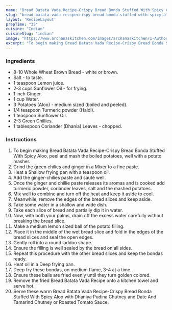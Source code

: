 ---
name: "Bread Batata Vada Recipe-Crispy Bread Bonda Stuffed With Spicy Aloo"
slug: "bread-batata-vada-recipecrispy-bread-bonda-stuffed-with-spicy-aloo"
layout: 'RecipeLayout'
prepTime: "35"
cuisine: "Indian"
cuisineSlug: "indian"
image: "https://www.archanaskitchen.com/images/archanaskitchen/1-Author/Aparna/Bread_Bonda_Recipe_Tea_Time_Snack-1.jpg"
excerpt: "To begin making Bread Batata Vada Recipe-Crispy Bread Bonda Stuffed With Spicy Aloo, peel and mash the boiled potatoes, well with a potato masher"
---

### Ingredients

- 8-10 Whole Wheat Brown Bread - white or brown.
- Salt - to taste.
- 1 teaspoon Lemon juice.
- 2-3 cups Sunflower Oil - for frying.
- 1 inch Ginger.
- 1 cup Water.
- 3 Potatoes (Aloo) - medium sized (boiled and peeled).
- 1/4 teaspoon Turmeric powder (Haldi).
- 1 teaspoon Sunflower Oil.
- 2-3 Green Chillies.
- 1 tablespoon Coriander (Dhania) Leaves - chopped.

### Instructions

1. To begin making Bread Batata Vada Recipe-Crispy Bread Bonda Stuffed With Spicy Aloo, peel and mash the boiled potatoes, well with a potato masher.
1. Grind the green chilies and ginger in a Mixer to a fine paste.
1. Heat a Shallow frying pan with a teaspoon oil.
1. Add the ginger-chilies paste and sauté well.
1. Once the ginger and chillie paste releases its aromas and is cooked add turmeric powder, coriander leaves, salt and the mashed potatoes.
1. Mix well to combine and turn off the heat and keep it aside to cool.
1. Meanwhile, remove the edges of the bread slices and keep aside.
1. Take some water in a shallow and wide dish.
1. Take each slice of bread and partially dip it in water.
1. Now, with both your palms, drain off the excess water carefully without breaking the bread slice.
1. Make a medium lemon sized ball of the potato filling.
1. Place it in the middle of the wet bread slice and fold in the edges of the bread slices and seal the open edges.
1. Gently roll into a round laddoo shape.
1. Ensure the filling is well sealed by the bread on all sides.
1. Repeat this procedure with the other bread slices and keep the bondas ready.
1. Heat oil in a Deep frying pan.
1. Deep fry these bondas, on medium flame, 3-4 at a time.
1. Ensure these balls are fried evenly until they turn golden colored.
1. Remove the fried Bread Batata Vada Recipe onto a kitchen towel and serve hot.
1. Serve these warm Bread Batata Vada Recipe-Crispy Bread Bonda Stuffed With Spicy Aloo with Dhaniya Pudina Chutney and Date And Tamarind Chutney or Roasted Tomato Sauce.
